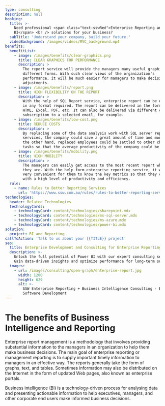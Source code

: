 ```yaml
---
type: consulting
description: null
booking:
  title: >-
    Need professional <span class="text-sswRed">Enterprise Reporting and
    BI</span> <br /> solutions for your business?
  subTitle: 'Understand your company, build your future.'
  videoBackground: /images/videos/MVC_background.mp4
benefits:
  benefitList:
    - image: /images/benefits/clear-graphics.png
      title: CLEAR GRAPHICS FOR PERFORMANCE
      description: >
        The report service will provide the managers many useful graphics in
        different forms. With such clear views of the organization's
        performance, it will be much easier for managers to make decisions and
        adjustments.
    - image: /images/benefits/report.png
      title: HIGH FLEXIBILITY ON THE REPORT
      description: >
        With the help of SQL Report service, enterprise report can be delivered
        in any format required. The report can be delivered in the formats of
        HTML, Excel, PDF, etc. It can also be delivered via different channels,
        subscription to a selected email, for example.
    - image: /images/benefits/low-cost.png
      title: REDUCE COSTS
      description: >
        By replacing some of the data analysis work with SQL server reporting
        services, the company could save a great amount of time and money. On
        the other hand, replaced employees could be settled to other challenging
        tasks so that the average productivity of the company could be better.
    - image: /images/benefits/mobility.png
      title: HIGH MOBILITY
      description: >
        The managers can easily get access to the most recent report wherever
        they are. With the help form enterprise reporting service, it will be
        very convenient for them to know the key metrics so that they can work
        with a high level of productivity and efficiency.
  rule:
    - name: Rules to Better Reporting Services
      url: 'https://www.ssw.com.au/rules/rules-to-better-reporting-services'
technologies:
  header: Related Technologies
  technologyCards:
    - technologyCard: content/technologies/sharepoint.mdx
    - technologyCard: content/technologies/ms-sql-server.mdx
    - technologyCard: content/technologies/ms-azure.mdx
    - technologyCard: content/technologies/power-bi.mdx
solution:
  project: BI and Reporting
callToAction: 'Talk to us about your {{TITLE}} project'
seo:
  title: Enterprise Development and Consulting for Enterprise Reporting
  description: >-
    Unlock the full potential of Power BI with our expert consulting services.
    Gain data-driven insights and optimize performance for long-term success.
  images:
    - url: /images/consulting/open-graph/enterprise-report.jpg
      width: 1200
      height: 629
      alt: >-
        SSW Enterprise Reporting + Business Intelligence Consulting - Enterprise
        Software Development
---
```


# The benefits of **Business Intelligence and Reporting**

<VideoEmbed url="https://www.youtube.com/watch?v=-NTrH4hzbbE" />

Enterprise report management is a methodology that involves providing substantial information to the managers in an organization to help them make business decisions. The main goal of enterprise reporting or management reporting is to supply important timely information to managers in an effective way. The reports generally take the form of graphs, text, and tables. Sometimes information may also be distributed on the Internet in the form of updated Web pages, also known as enterprise portals.

Business intelligence (BI) is a technology-driven process for analysing data and presenting actionable information to help executives, managers, and other corporate end users make informed business decisions.
